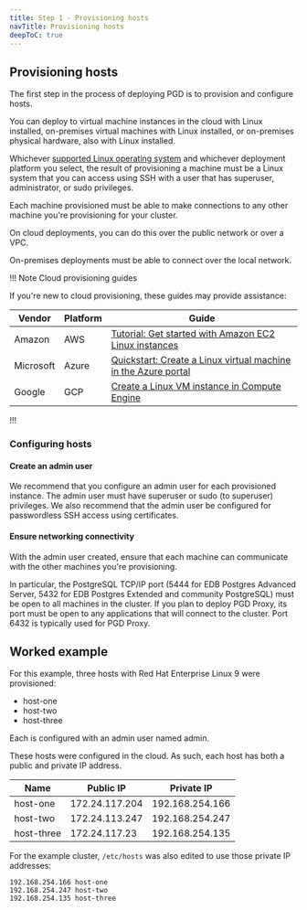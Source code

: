 ```yaml
---
title: Step 1 - Provisioning hosts
navTitle: Provisioning hosts
deepToC: true
---
```


## Provisioning hosts

The first step in the process of deploying PGD is to provision and configure hosts.

You can deploy to virtual machine instances in the cloud with Linux installed, on-premises virtual machines with Linux installed, or on-premises physical hardware, also with Linux installed. 

Whichever [supported Linux operating system](https://www.enterprisedb.com/resources/platform-compatibility#bdr) and whichever deployment platform you select, the result of provisioning a machine must be a Linux system that you can access using SSH with a user that has superuser, administrator, or sudo privileges.

Each machine provisioned must be able to make connections to any other machine you're provisioning for your cluster. 

On cloud deployments, you can do this over the public network or over a VPC. 

On-premises deployments must be able to connect over the local network.

!!! Note Cloud provisioning guides

If you're new to cloud provisioning, these guides may provide assistance:

  Vendor | Platform | Guide
  ------ | -------- | ------
  Amazon | AWS      | [Tutorial: Get started with Amazon EC2 Linux instances](https://docs.aws.amazon.com/AWSEC2/latest/UserGuide/EC2_GetStarted.html)
  Microsoft | Azure | [Quickstart: Create a Linux virtual machine in the Azure portal](https://learn.microsoft.com/en-us/azure/virtual-machines/linux/quick-create-portal?tabs=ubuntu)
  Google | GCP | [Create a Linux VM instance in Compute Engine](https://cloud.google.com/compute/docs/create-linux-vm-instance)

!!!

### Configuring hosts

#### Create an admin user

We recommend that you configure an admin user for each provisioned instance. 
The admin user must have superuser or sudo (to superuser) privileges.
We also recommend that the admin user be configured for passwordless SSH access using certificates. 

#### Ensure networking connectivity

With the admin user created, ensure that each machine can communicate with the other machines you're provisioning.

In particular, the PostgreSQL TCP/IP port (5444 for EDB Postgres Advanced
Server, 5432 for EDB Postgres Extended and community PostgreSQL) must be open
to all machines in the cluster. If you plan to deploy PGD Proxy, its port must be
open to any applications that will connect to the cluster. Port 6432 is typically
used for PGD Proxy.

## Worked example

For this example, three hosts with Red Hat Enterprise Linux 9 were provisioned:

* host-one
* host-two
* host-three

Each is configured with an admin user named admin.

These hosts were configured in the cloud. As such, each host has both a public and private IP address.

 Name | Public IP | Private IP 
------|-----------|----------------------
 host-one | 172.24.117.204 | 192.168.254.166 
 host-two | 172.24.113.247 | 192.168.254.247
 host-three | 172.24.117.23 | 192.168.254.135

For the example cluster, `/etc/hosts` was also edited to use those private IP addresses:

```
192.168.254.166 host-one
192.168.254.247 host-two
192.168.254.135 host-three
```
